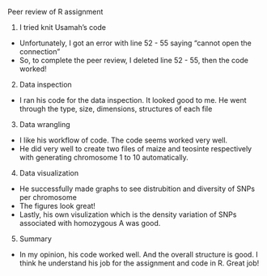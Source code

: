 Peer review of R assignment

1. I tried knit Usamah's code
  - Unfortunately, I got an error with line 52 - 55 saying "cannot open the connection"
  - So, to complete the peer review, I deleted line 52 - 55, then the code worked!

2. Data inspection
  - I ran his code for the data inspection. It looked good to me. He went through the type, size, dimensions, structures of each file

3. Data wrangling
  - I like his workflow of code. The code seems worked very well. 
  - He did very well to create two files of maize and teosinte respectively with generating chromosome 1 to 10 automatically. 

4. Data visualization
  - He successfully made graphs to see distrubition and diversity of SNPs per chromosome
  - The figures look great!
  - Lastly, his own visulization which is the density variation of SNPs associated with homozygous A was good.

5. Summary
  - In my opinion, his code worked well. And the overall structure is good. I think he understand his job for the assignment and code in R. 
    Great job!   
